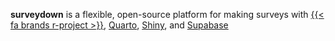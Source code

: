 **surveydown** is a flexible, open-source platform for making surveys with [{{< fa brands r-project >}}]({{< var url_rproject >}}){target="_blank"}, [Quarto]({{< var url_quarto >}}){target="_blank"}, [Shiny](https://shiny.posit.co/){target="_blank"}, and [Supabase]({{< url_supabase >}})
